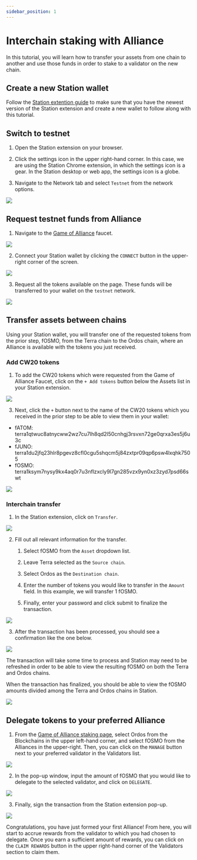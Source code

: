 ```yaml
---
sidebar_position: 1
---
```



# Interchain staking with Alliance

In this tutorial, you will learn how to transfer your assets from one chain to another and use those funds in order to stake to a validator on the new chain.

## Create a new Station wallet

Follow the [Station extention guide](https://docs.terra.money/learn/station/download/station-extension) to make sure that you have the newest version of the Station extension and create a new wallet to follow along with this tutorial.

## Switch to testnet

1. Open the Station extension on your browser.

2. Click the settings icon in the upper right-hand corner. In this case, we are using the Station Chrome extension, in which the settings icon is a gear. In the Station desktop or web app, the settings icon is a globe.

3. Navigate to the Network tab and select `Testnet` from the network options.

<img className="readme-img-sm" src="/img/user-guide/testnet.png" />

## Request testnet funds from Alliance

1. Navigate to the [Game of Alliance](https://game-of-alliance.pages.dev/faucet) faucet.

<img className="readme-img-md" src="/img/user-guide/goa_faucet.png" />

2. Connect your Station wallet by clicking the `CONNECT` button in the upper-right corner of the screen.

<img className="readme-img-sm" src="/img/user-guide/connect_wallet.png" />

3. Request all the tokens available on the page. These funds will be transferred to your wallet on the `testnet` network.

<img className="readme-img-md" src="/img/user-guide/request_tokens.gif" />

## Transfer assets between chains

Using your Station wallet, you will transfer one of the requested tokens from the prior step, fOSMO, from the Terra chain to the Ordos chain, where an Alliance is available with the tokens you just received.

### Add CW20 tokens

1. To add the CW20 tokens which were requested from the Game of Alliance Faucet, click on the `+ Add tokens` button below the Assets list in your Station extension.

<img className="readme-img-sm" src="/img/user-guide/manage_tokens.png" />

3. Next, click the `+` button next to the name of the CW20 tokens which you received in the prior step to be able to view them in your wallet:

- fATOM: terra1qtwuc8atnycww2wz7cu7lh8qd2l50cnhgj3rsvxn72ge0qrxa3es5j6u3c
- fJUNO: terra1du2jfq23hlr8pgevz8cfl0cgu5shqcm5j84zxtpr09qp6psw4lxqhk7505
- fOSMO: terra1ksym7nysy9kx4aq0r7u3nflzxcly9l7gn285vzx9yn0xz3zyd7psd66swt

<img className="readme-img-sm" src="/img/user-guide/add_tokens.png" />

### Interchain transfer

1. In the Station extension, click on `Transfer`.

<img className="readme-img-sm" src="/img/user-guide/transfer_extension.png" />

2. Fill out all relevant information for the transfer.

   1. Select fOSMO from the `Asset` dropdown list.

   2. Leave Terra selected as the `Source chain`.

   3. Select Ordos as the `Destination chain`.

   4. Enter the number of tokens you would like to transfer in the `Amount` field. In this example, we will transfer 1 fOSMO.

   5. Finally, enter your password and click submit to finalize the transaction.

<img className="readme-img-sm" src="/img/user-guide/transfer_info.png" />

3. After the transaction has been processed, you should see a confirmation like the one below.

<img
  className="readme-img-sm"
  src="/img/user-guide/successful_transaction.png"
/>

<Admonition type="info" icon="ℹ️" title="Wait time">

The transaction will take some time to process and Station may need to be refreshed in order to be able to view the resulting fOSMO on both the Terra and Ordos chains.

</Admonition>

When the transaction has finalized, you should be able to view the fOSMO amounts divided among the Terra and Ordos chains in Station.

<img className="readme-img-sm" src="/img/user-guide/assets_on_chains.gif" />

## Delegate tokens to your preferred Alliance

1. From the [Game of Alliance staking page](https://game-of-alliance.pages.dev/staking), select Ordos from the Blockchains in the upper left-hand corner, and select fOSMO from the Alliances in the upper-right. Then, you can click on the `MANAGE` button next to your preferred validator in the Validators list.

<img className="readme-img-lg" src="/img/user-guide/stake_token.png" />

2. In the pop-up window, input the amount of fOSMO that you would like to delegate to the selected validator, and click on `DELEGATE`.

<img className="readme-img-sm" src="/img/user-guide/delegate.png" />

3. Finally, sign the transaction from the Station extension pop-up.

<img className="readme-img-sm" src="/img/user-guide/sign_transaction.png" />

Congratulations, you have just formed your first Alliance! From here, you will start to accrue rewards from the validator to which you had chosen to delegate. Once you earn a sufficient amount of rewards, you can click on the `CLAIM REWARDS` button in the upper right-hand corner of the Validators section to claim them.
